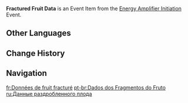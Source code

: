 {{Item Infobox
|id           = 000122
|image        = Item Fractured Fruit Data.png
|type         = Event Items
|group        = Event Currencies
|event        = Energy Amplifier Initiation
|quality      = 3
|description  = Irminsul Fruit fragment data that you have obtained via calculations and analysis performed by the Energy Amplifier. It contains a vast bounty of knowledge that may yet lead to surprising gains if you use it well.
|source1      = [[Energy Amplifier Initiation]] Event
}}
'''Fractured Fruit Data''' is an Event Item from the [[Energy Amplifier Initiation]] Event.

==Other Languages==
{{Other Languages
|en      = Fractured Fruit Data
|zhs     = 碎果数据
|zhs_rm  = Suì Guǒ Shùjù
|zht     = 碎果數據
|zht_rm  = Suì Guǒ Shùjù
|zh_tl   = Fractured Fruit Data
|ja      = 砕実データ
|ja_rm   = Saijitsu Deeta
|ja_tl   = Fractured Fruit Data
|ko      = 부서진 열매 데이터
|ko_tl   = Broken Fruit Data
|es      = Datos del fruto
|es_tl   = Fruit Data
|fr      = Données de fruit fracturé
|fr_tl   = Fractured Fruit Data
|ru      = Данные раздробленного плода
|ru_tl   = Fractured Fruit Data
|th      = Fractured Fruit Data
|vi      = Dữ Liệu Mảnh Quả
|vi_tl   = 
|de      = Frucht-Fragment-Daten
|de_tl   = Fruit Fragment Data
|id      = Fractured Fruit Data
|pt      = Dados dos Fragmentos do Fruto
|pt_tl   = Fruit Fragment Data
}}

==Change History==
{{Change History|1.5}}

==Navigation==
{{Precious Navbox|Currency}}

[[fr:Données de fruit fracturé]]
[[pt-br:Dados dos Fragmentos do Fruto]]
[[ru:Данные раздробленного плода]]